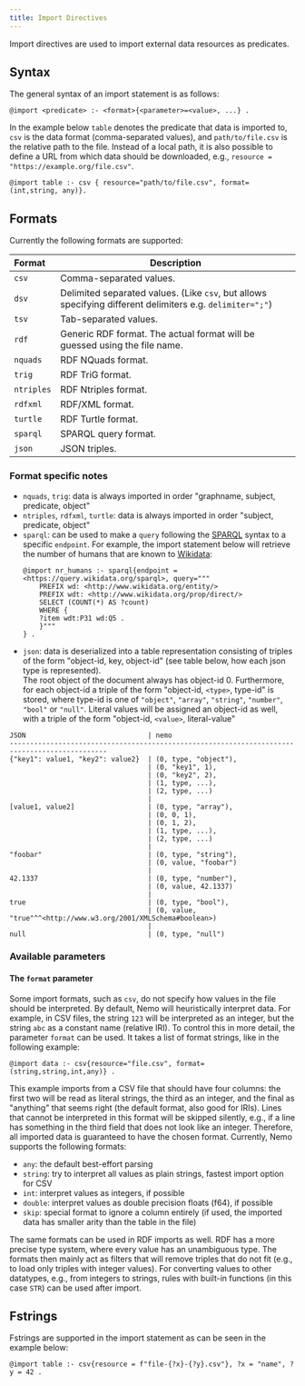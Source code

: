 ```yaml
---
title: Import Directives
---
```



Import directives are used to import external data resources as predicates.

## Syntax
The general syntax of an import statement is as follows:
```
@import <predicate> :- <format>{<parameter>=<value>, ...} .
```
In the example below `table` denotes the predicate that data is imported to, `csv` is the data format (comma-separated values),
and `path/to/file.csv` is the relative path to the file. Instead of a local path, it is also possible to define a URL from
which data should be downloaded, e.g., `resource = "https://example.org/file.csv"`.

```
@import table :- csv { resource="path/to/file.csv", format=(int,string, any)}.
```


## Formats

Currently the following formats are supported:

| <span class="pe-8">Format</span> | Description |
|:-------|-------------|
| `csv`  | Comma-separated values. |
| `dsv`  | Delimited separated values. (Like `csv`, but allows specifying different delimiters e.g. `delimiter=";"`) |
| `tsv` | Tab-separated values. |
| `rdf` | Generic RDF format. The actual format will be guessed using the file name. |
| `nquads` | RDF NQuads format. |
| `trig` | RDF TriG format. |
| `ntriples` | RDF Ntriples format.|
| `rdfxml` | RDF/XML format. |
| `turtle` | RDF Turtle format. |
| `sparql` | SPARQL query format. |
| `json` | JSON triples. |
### Format specific notes
- `nquads`, `trig`: data is always imported in order "graphname, subject, predicate, object"
- `ntriples`, `rdfxml`, `turtle`: data is always imported in order "subject, predicate, object"
- `sparql`: can be used to make a `query` following the [SPARQL](https://www.w3.org/TR/sparql11-query/) syntax to a specific `endpoint`.  For example, the import statement below will retrieve the number of humans that are known to [Wikidata](https://www.wikidata.org/wiki/Wikidata:Main_Page):
    ```
    @import nr_humans :- sparql{endpoint = <https://query.wikidata.org/sparql>, query="""
        PREFIX wd: <http://www.wikidata.org/entity/>
        PREFIX wdt: <http://www.wikidata.org/prop/direct/>
        SELECT (COUNT(*) AS ?count)
        WHERE {
        ?item wdt:P31 wd:Q5 .
        }"""
    } .
    ```
- `json`: data is deserialized into a table representation consisting of triples of the form "object-id, key, object-id"
 (see table below, how each json type is represented).   
 The root object of the document always has object-id 0. Furthermore, for each object-id a triple of the form "object-id, `<type>`, type-id" is stored, where type-id is one of `"object"`, `"array"`, `"string"`, `"number"`, `"bool"` or `"null"`. Literal values will be assigned an object-id as well, with a triple of the form "object-id, `<value>`, literal-value"

```
JSON                              | nemo
----------------------------------------------------------------------------------------------
{"key1": value1, "key2": value2}  | (0, type, "object"),
                                  | (0, "key1", 1),
                                  | (0, "key2", 2),
                                  | (1, type, ...),
                                  | (2, type, ...)
                                  |
[value1, value2]                  | (0, type, "array"),
                                  | (0, 0, 1),
                                  | (0, 1, 2),
                                  | (1, type, ...),
                                  | (2, type, ...)
                                  |
"foobar"                          | (0, type, "string"),
                                  | (0, value, "foobar")
                                  |
42.1337                           | (0, type, "number"),
                                  | (0, value, 42.1337)
                                  |
true                              | (0, type, "bool"),
                                  | (0, value, "true"^^<http://www.w3.org/2001/XMLSchema#boolean>)
                                  |
null                              | (0, type, "null")
```

### Available parameters
<InteractiveTable client:only="react" />


#### The `format` parameter

Some import formats, such as `csv`, do not specify how values in the file should be interpreted. By default, Nemo will heuristically interpret data.
For example, in CSV files, the string `123` will be interpreted as an integer, but the string `abc` as a constant name (relative IRI). 
To control this in more detail, the parameter `format` can be used. It takes a list of format strings, like in the following example:

```
@import data :- csv{resource="file.csv", format=(string,string,int,any)} .
```

This example imports from a CSV file that should have four columns: the first two will be read as literal strings, the third as an integer, and the final as "anything" that seems right (the default format, also good for IRIs). Lines that cannot be interpreted in this format will be skipped silently, e.g., if a line has something in the third field that does not look like an integer. Therefore, all imported data is guaranteed to have the chosen format. Currently, Nemo supports the following formats:

- `any`: the default best-effort parsing
- `string`: try to interpret all values as plain strings, fastest import option for CSV
- `int`: interpret values as integers, if possible
- `double`: interpret values as double precision floats (f64), if possible
- `skip`: special format to ignore a column entirely (if used, the imported data has smaller arity than the table in the file)

The same formats can be used in RDF imports as well. RDF has a more precise type system, where every value has an unambiguous type. The formats then mainly act as filters that will remove triples that do not fit (e.g., to load only triples with integer values). For converting values to other datatypes, e.g., from integers to strings, rules with built-in functions (in this case `STR`) can be used after import.

## Fstrings
Fstrings are supported in the import statement as can be seen in the example below:
```
@import table :- csv{resource = f"file-{?x}-{?y}.csv"}, ?x = "name", ?y = 42 .
```
